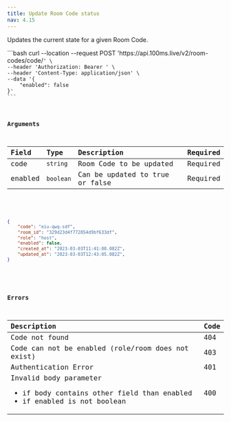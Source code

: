 ```yaml
---
title: Update Room Code status
nav: 4.15
---
```


Updates the current state for a given Room Code.

<PostRequest title="https://api.100ms.live/v2/room-codes/code/<code>" />
<Request id="req-comp-0">
```bash
curl --location --request POST 'https://api.100ms.live/v2/room-codes/code/<code>' \
--header 'Authorization: Bearer <management_token>' \
--header 'Content-Type: application/json' \
--data '{
    "enabled": false
}'
```
</Request>
    

    
### Arguments
    
  | Field | Type | Description | Required |
  | :--- | :--- | :--- | :---|
  | code | `string` | Room Code to be updated | Required |
  | enabled | `boolean` | Can be updated to true or false | Required |
    

<ResponseBox id="resp-0" status="200 OK">

```json
{
    "code": "eiu-qwq-sdf",
    "room_id": "329d23d4f772854d9bf633df",
    "role": "host",
    "enabled": false,
    "created_at": "2023-03-03T11:41:08.082Z",
    "updated_at": "2023-03-03T12:43:05.082Z",
}
```
</ResponseBox>
    
   
    
### Errors

| Description | Code |
| :--- | :--- |
| Code not found | 404 |
| Code can not be enabled (role/room does not exist) | 403 |
| Authentication Error | 401 |
| Invalid body parameter <ul><li>if body contains other field than enabled</li> <li> if enabled is not boolean</li></ul> | 400 |
